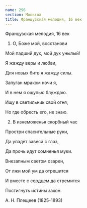 ```yaml
---
name: 296
section: Молитва
title: Французская мелодия, 16 век
---
```

Французская мелодия, 16 век


1. О, Боже мой, восстанови

Мой падший дух, мой дух унылый!

Я жажду веры и любви,

Для новых битв я жажду силы.

Запуган мраком ночи я,

И в нем я ощупью блуждаю.

Ищу в светильник свой огня,

Но где обресть его, не знаю.


2. В изнеможенья скорбный час

Простри спасительные руки,

Да упадет завеса с глаз,

Да прочь идут сомненья муки.

Внезапным светом озарен,

От лжи мой ум да отрешится

И вместе с сердцем да стремится

Постигнуть истины закон.


А. Н. Плещеев (1825-1893)